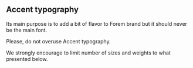 ## Accent typography

Its main purpose is to add a bit of flavor to Forem brand but it should never be
the main font.

Please, do not overuse Accent typography.

We strongly encourage to limit number of sizes and weights to what presented
below.
